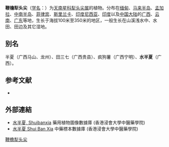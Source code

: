 {{Speciesbox
| name = 鞭檐犁头尖
| status = 
| status_system = 
| image = Typhonium flagelliforme plant.jpg
| genus = Typhonium
| species = flagelliforme
| authority = (Lodd.) Blume
}}

'''鞭檐犁头尖'''（[[学名|学名]]：{{lang|la|''Typhonium flagelliforme''}}）为[[天南星科|天南星科]][[犁头尖属|犁头尖属]]的植物。分布在[[缅甸|缅甸]]、[[马来半岛|马来半岛]]、[[孟加拉|孟加拉]]、[[中南半岛|中南半岛]]、[[菲律宾|菲律宾]]、[[斯里兰卡|斯里兰卡]]、[[印度尼西亚|印度尼西亚]]、[[印度|印度]]以及[[中国大陆|中国大陆]]的[[广西|广西]]、[[云南|云南]]、[[广东|广东]]等地，生长于海拔100米至350米的地区，一般生长在山溪浅水中、水田、田边及其它湿地。

== 别名 ==
半夏（广西马山、龙州）、田三七（广西贵县）、疯狗薯（广西宁明）、'''水半夏'''（广西）。

== 参考文献 ==
<div class="references-small">
* {{cite web| url =http://www.bioinfo.cn/db05/KmzwSpecies.php?action=view&id=1429| title =鞭檐犁头尖| work =《中国高等植物数据库全库》| publisher =中国科学院微生物研究所| author =昆明植物研究所| accessdate =2009-02-22| deadurl =yes| archiveurl =https://web.archive.org/web/20160305053611/http://www.bioinfo.cn/db05/KmzwSpecies.php?action=view&id=1429| archivedate =2016-03-05}}
</div>

==外部連結==
* [http://libproject.hkbu.edu.hk/was40/detail?lang=ch&channelid=1288&searchword=herb_id=D00725 水半夏, Shuibanxia] {{Wayback|url=http://libproject.hkbu.edu.hk/was40/detail?lang=ch&channelid=1288&searchword=herb_id=D00725 |date=20160304102416 }} 藥用植物圖像數據庫 (香港浸會大學中醫藥學院) {{zh-hant}}{{en}}
* [http://libproject.hkbu.edu.hk/was40/detail?channelid=44273&searchword=herb_id=D00718 水半夏 Shui Ban Xia] {{Wayback|url=http://libproject.hkbu.edu.hk/was40/detail?channelid=44273&searchword=herb_id=D00718 |date=20160304094648 }} 中藥標本數據庫 (香港浸會大學中醫藥學院) {{zh-hant}}{{en}}
{{Taxonbar|from=Q7861089}}

{{DEFAULTSORT:Typhonium flagelliforme}}
[[Category:犁头尖属|鞭檐犁头尖]]


{{Araceae-stub}}